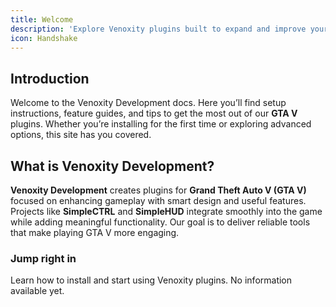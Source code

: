 ```yaml
---
title: Welcome
description: 'Explore Venoxity plugins built to expand and improve your GTA V gameplay with ease.'
icon: Handshake
---
```


## Introduction

Welcome to the Venoxity Development docs. Here you’ll find setup instructions, feature guides, and tips to get the most out of our **GTA V** plugins. Whether you’re installing for the first time or exploring advanced options, this site has you covered.

## What is Venoxity Development?

**Venoxity Development** creates plugins for **Grand Theft Auto V (GTA V)** focused on enhancing gameplay with smart design and useful features. Projects like **SimpleCTRL** and **SimpleHUD** integrate smoothly into the game while adding meaningful functionality. Our goal is to deliver reliable tools that make playing GTA V more engaging.

### Jump right in

<Cards>
  <Card href="/quickstart" title="Quickstart">Learn how to install and start using Venoxity plugins.</Card>
  <Card title="Coming Soon">No information available yet.</Card>
</Cards>